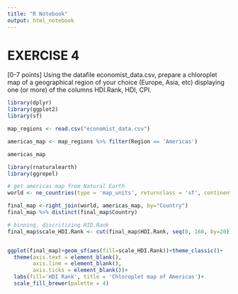 ```yaml
---
title: "R Notebook"
output: html_notebook
---
```


# EXERCISE 4

[0-7 points] Using the datafile economist_data.csv, prepare a chloroplet map of a geographical region of your choice (Europe, Asia, etc) displaying one (or more) of the columns HDI.Rank, HDI, CPI. 

```r
library(dplyr)
library(ggplot2)
library(sf)
```


```r
map_regions <- read.csv("economist_data.csv")

americas_map <- map_regions %>% filter(Region == 'Americas')

americas_map
```

```r
library(rnaturalearth)
library(ggrepel)

# get americas map from Natural Earth
world <- ne_countries(type = 'map_units', returnclass = 'sf', continent = c('south america','north america'))%>% mutate(Country = admin)

```

```r
final_map <-right_join(world, americas_map, by="Country")
final_map %>% distinct(final_map$Country)

```

```r
# binning, discritizing HID.Rank
final_map$scale_HDI.Rank <- cut(final_map$HDI.Rank, seq(0, 160, by=20))


ggplot(final_map)+geom_sf(aes(fill=scale_HDI.Rank))+theme_classic()+
  theme(axis.text = element_blank(), 
        axis.line = element_blank(),
        axis.ticks = element_blank())+
  labs(fill='HDI Rank', title = 'Chloroplet map of Americas')+
  scale_fill_brewer(palette = 4)
```
